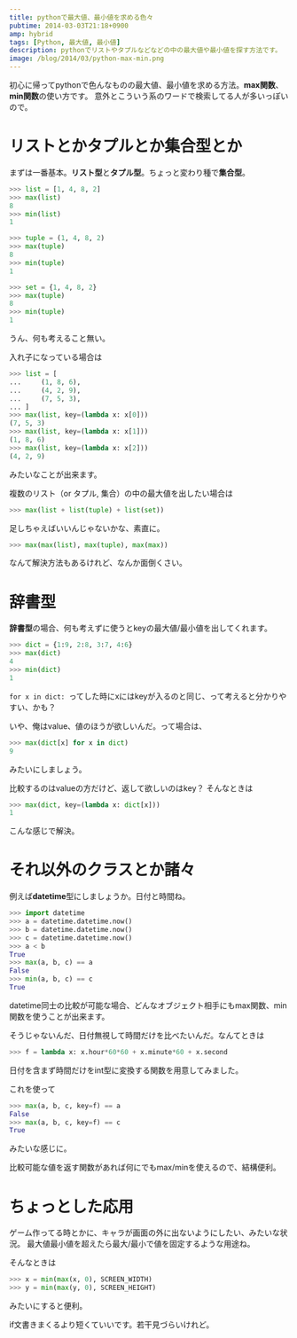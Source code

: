 ```yaml
---
title: pythonで最大値、最小値を求める色々
pubtime: 2014-03-03T21:18+0900
amp: hybrid
tags: [Python, 最大値, 最小値]
description: pythonでリストやタプルなどなどの中の最大値や最小値を探す方法です。
image: /blog/2014/03/python-max-min.png
---
```


初心に帰ってpythonで色んなものの最大値、最小値を求める方法。**max関数**、**min関数**の使い方です。
意外とこういう系のワードで検索してる人が多いっぽいので。

# リストとかタプルとか集合型とか
まずは一番基本。<b>リスト型</b>と<b>タプル型</b>。ちょっと変わり種で<b>集合型</b>。
``` python
>>> list = [1, 4, 8, 2]
>>> max(list)
8
>>> min(list)
1

>>> tuple = (1, 4, 8, 2)
>>> max(tuple)
8
>>> min(tuple)
1

>>> set = {1, 4, 8, 2}
>>> max(tuple)
8
>>> min(tuple)
1
```
うん、何も考えること無い。

入れ子になっている場合は
``` python
>>> list = [
... 	(1, 8, 6),
... 	(4, 2, 9),
... 	(7, 5, 3),
... ]
>>> max(list, key=(lambda x: x[0]))
(7, 5, 3)
>>> max(list, key=(lambda x: x[1]))
(1, 8, 6)
>>> max(list, key=(lambda x: x[2]))
(4, 2, 9)
```
みたいなことが出来ます。

複数のリスト（or タプル, 集合）の中の最大値を出したい場合は
``` python
>>> max(list + list(tuple) + list(set))
```
足しちゃえばいいんじゃないかな、素直に。

``` python
>>> max(max(list), max(tuple), max(max))
```
なんて解決方法もあるけれど、なんか面倒くさい。

# 辞書型
**辞書型**の場合、何も考えずに使うとkeyの最大値/最小値を出してくれます。
``` python
>>> dict = {1:9, 2:8, 3:7, 4:6}
>>> max(dict)
4
>>> min(dict)
1
```
`for x in dict: `ってした時にxにはkeyが入るのと同じ、って考えると分かりやすい、かも？

いや、俺はvalue、値のほうが欲しいんだ。って場合は、
``` python
>>> max(dict[x] for x in dict)
9
```
みたいにしましょう。

比較するのはvalueの方だけど、返して欲しいのはkey？ そんなときは
``` python
>>> max(dict, key=(lambda x: dict[x]))
1
```
こんな感じで解決。

# それ以外のクラスとか諸々
例えば**datetime**型にしましょうか。日付と時間ね。
``` python
>>> import datetime
>>> a = datetime.datetime.now()
>>> b = datetime.datetime.now()
>>> c = datetime.datetime.now()
>>> a < b
True
>>> max(a, b, c) == a
False
>>> min(a, b, c) == c
True
```
datetime同士の比較が可能な場合、どんなオブジェクト相手にもmax関数、min関数を使うことが出来ます。

そうじゃないんだ、日付無視して時間だけを比べたいんだ。なんてときは
``` python
>>> f = lambda x: x.hour*60*60 + x.minute*60 + x.second
```
日付を含まず時間だけをint型に変換する関数を用意してみました。

これを使って
``` python
>>> max(a, b, c, key=f) == a
False
>>> max(a, b, c, key=f) == c
True
```
みたいな感じに。

比較可能な値を返す関数があれば何にでもmax/minを使えるので、結構便利。

# ちょっとした応用
ゲーム作ってる時とかに、キャラが画面の外に出ないようにしたい、みたいな状況。
最大値最小値を超えたら最大/最小で値を固定するような用途ね。

そんなときは
``` python
>>> x = min(max(x, 0), SCREEN_WIDTH)
>>> y = min(max(y, 0), SCREEN_HEIGHT)
```
みたいにすると便利。

if文書きまくるより短くていいです。若干見づらいけれど。
